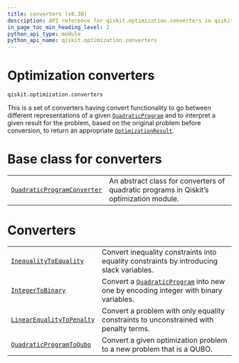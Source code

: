 ```yaml
---
title: converters (v0.30)
description: API reference for qiskit.optimization.converters in qiskit v0.30
in_page_toc_min_heading_level: 2
python_api_type: module
python_api_name: qiskit.optimization.converters
---
```


<span id="module-qiskit.optimization.converters" />

<span id="qiskit-optimization-converters" />

<span id="optimization-converters-qiskit-optimization-converters" />

# Optimization converters

`qiskit.optimization.converters`

This is a set of converters having convert functionality to go between different representations of a given [`QuadraticProgram`](qiskit.optimization.problems.QuadraticProgram "qiskit.optimization.problems.QuadraticProgram") and to interpret a given result for the problem, based on the original problem before conversion, to return an appropriate [`OptimizationResult`](qiskit.optimization.algorithms.OptimizationResult "qiskit.optimization.algorithms.OptimizationResult").

# Base class for converters

|                                                                                                                                                    |                                                                                         |
| -------------------------------------------------------------------------------------------------------------------------------------------------- | --------------------------------------------------------------------------------------- |
| [`QuadraticProgramConverter`](qiskit.optimization.converters.QuadraticProgramConverter "qiskit.optimization.converters.QuadraticProgramConverter") | An abstract class for converters of quadratic programs in Qiskit’s optimization module. |

# Converters

|                                                                                                                                              |                                                                                                                                                                                       |
| -------------------------------------------------------------------------------------------------------------------------------------------- | ------------------------------------------------------------------------------------------------------------------------------------------------------------------------------------- |
| [`InequalityToEquality`](qiskit.optimization.converters.InequalityToEquality "qiskit.optimization.converters.InequalityToEquality")          | Convert inequality constraints into equality constraints by introducing slack variables.                                                                                              |
| [`IntegerToBinary`](qiskit.optimization.converters.IntegerToBinary "qiskit.optimization.converters.IntegerToBinary")                         | Convert a [`QuadraticProgram`](qiskit.optimization.problems.QuadraticProgram "qiskit.optimization.problems.QuadraticProgram") into new one by encoding integer with binary variables. |
| [`LinearEqualityToPenalty`](qiskit.optimization.converters.LinearEqualityToPenalty "qiskit.optimization.converters.LinearEqualityToPenalty") | Convert a problem with only equality constraints to unconstrained with penalty terms.                                                                                                 |
| [`QuadraticProgramToQubo`](qiskit.optimization.converters.QuadraticProgramToQubo "qiskit.optimization.converters.QuadraticProgramToQubo")    | Convert a given optimization problem to a new problem that is a QUBO.                                                                                                                 |

